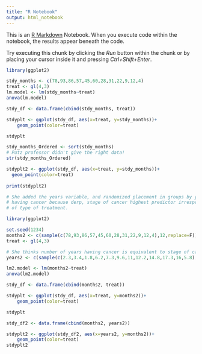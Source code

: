 ```yaml
---
title: "R Notebook"
output: html_notebook
---
```


This is an [R Markdown](http://rmarkdown.rstudio.com) Notebook. When you execute code within the notebook, the results appear beneath the code. 

Try executing this chunk by clicking the *Run* button within the chunk or by placing your cursor inside it and pressing *Ctrl+Shift+Enter*. 

```r
library(ggplot2)

stdy_months <- c(78,93,86,57,45,60,28,31,22,9,12,4)
treat <- gl(4,3)
lm.model <- lm(stdy_months~treat)
anova(lm.model)

stdy_df <- data.frame(cbind(stdy_months, treat))

stdyplt <- ggplot(stdy_df, aes(x=treat, y=stdy_months))+
    geom_point(color=treat)

stdyplt

stdy_months_Ordered <- sort(stdy_months)  
# Putz professor didn't give the right data!
str(stdy_months_Ordered)

stdyplt2 <- ggplot(stdy_df, aes(x=treat, y=stdy_months))+
  geom_point(color=treat)
  
print(stdyplt2)
```
```r
# She added the years variable, and randomized placement in groups by years
# having cancer because derp, stage of cancer highest predictor irrespective 
# of type of treatment.

library(ggplot2)

set.seed(1234)
months2 <- c(sample(c(78,93,86,57,45,60,28,31,22,9,12,4),12,replace=F))
treat <- gl(4,3)

# She thinks number of years having cancer is equivalent to stage of cancer, derp.
years2 <- c(sample(c(2.3,3.4,1.8,6.2,7.3,9.6,11,12.2,14.8,17.3,16,5.8),12,replace=F)) 

lm2.model <- lm(months2~treat)
anova(lm2.model)

stdy_df <- data.frame(cbind(months2, treat))

stdyplt <- ggplot(stdy_df, aes(x=treat, y=months2))+
    geom_point(color=treat)

stdyplt

stdy_df2 <- data.frame(cbind(months2, years2))

stdyplt2 <- ggplot(stdy_df2, aes(x=years2, y=months2))+
    geom_point(color=treat)
stdyplt2


```

